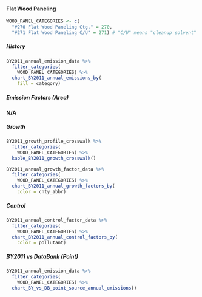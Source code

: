 #### Flat Wood Paneling {#coat-indcom-mfg-wood_panel}

```r
WOOD_PANEL_CATEGORIES <- c(
  "#270 Flat Wood Paneling Ctg." = 270,
  "#271 Flat Wood Paneling C/U" = 271) # "C/U" means "cleanup solvent"
```

##### History {-}

```r
BY2011_annual_emission_data %>%
  filter_categories(
    WOOD_PANEL_CATEGORIES) %>%
  chart_BY2011_annual_emissions_by(
    fill = category) 
```

##### Emission Factors (Area) {-}

**N/A**

##### Growth {-}

```r
BY2011_growth_profile_crosswalk %>%
  filter_categories(
    WOOD_PANEL_CATEGORIES) %>%
  kable_BY2011_growth_crosswalk()
```

```r
BY2011_annual_growth_factor_data %>%
  filter_categories(
    WOOD_PANEL_CATEGORIES) %>%
  chart_BY2011_annual_growth_factors_by(
    color = cnty_abbr) 
```

##### Control {-}

```r
BY2011_annual_control_factor_data %>%
  filter_categories(
    WOOD_PANEL_CATEGORIES) %>%
  chart_BY2011_annual_control_factors_by(
    color = pollutant) 
```

##### BY2011 vs DataBank (Point) {-}

```r
BY2011_annual_emission_data %>%
  filter_categories(
    WOOD_PANEL_CATEGORIES) %>%
  chart_BY_vs_DB_point_source_annual_emissions()
```
